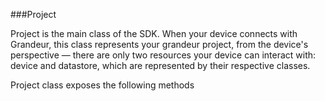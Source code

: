 ###Project

Project is the main class of the SDK. When your device connects with Grandeur, this class represents your grandeur project, from the device's perspective — there are only two resources your device can interact with: device and datastore, which are represented by their respective classes.

Project class exposes the following methods